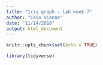 ```yaml
---
title: "Iris graph - lab week 7"
author: "Caio Vianna"
date: "11/14/2018"
output: html_document
---
```


```r
knitr::opts_chunk$set(echo = TRUE)
```

```r

library(tidyverse)




```

